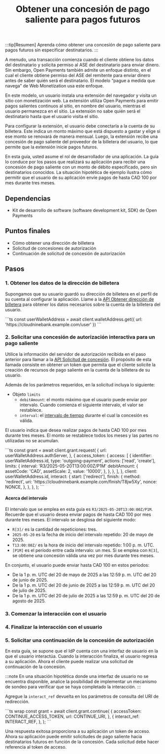 ﻿---
title: Obtener una concesión de pago saliente para pagos futuros
---


:::tip[Resumen]
Aprenda cómo obtener una concesión de pago saliente para pagos futuros sin especificar destinatarios.
:::

A menudo, una transacción comienza cuando el cliente obtiene los datos del destinatario y solicita permiso al ASE del destinatario para enviar dinero. Sin embargo, Open Payments también admite un enfoque distinto, en el cual el cliente obtiene permiso del ASE del remitente para enviar dinero antes de saber quién será el destinatario. El modelo “pague a medida que navega” de Web Monetization usa este enfoque.

En este modelo, un usuario instala una extensión del navegador y visita un sitio con monetización web. La extensión utiliza Open Payments para emitir pagos salientes continuos al sitio, en nombre del usuario, mientras el usuario permanezca en el sitio. La extensión no sabe quién será el destinatario hasta que el usuario visita el sitio.

Para configurar la extensión, el usuario debe conectarla a la cuenta de su billetera. Este indica un monto máximo que está dispuesto a gastar y elige si ese monto se renovará de manera mensual. Luego, la extensión recibe una concesión de pago saliente del proveedor de la billetera del usuario, lo que permite que la extensión inicie pagos futuros.

En esta guía, usted asume el rol de desarrollador de una aplicación. La guía lo conduce por los pasos que realizará su aplicación para recibir una concesión de pago saliente con un monto de débito especificado, pero sin destinatarios conocidos. La situación hipotética de ejemplo ilustra cómo permitir que el usuario de su aplicación envíe pagos de hasta CAD 100 por mes durante tres meses.

## Dependencias

- <LinkOut href='https://github.com/interledger/open-payments-node/tree/main/packages/open-payments'>Kit de desarrollo de software (software development kit, SDK) de Open Payments</LinkOut>

## Puntos finales

- <LinkOut href='https://openpayments.dev/apis/wallet-address-server/operations/get-wallet-address/'>Cómo obtener una dirección de billetera</LinkOut>
- <LinkOut href='https://openpayments.dev/apis/auth-server/operations/post-request/'>Solicitud de concesiones de autorización</LinkOut>
- <LinkOut href='https://openpayments.dev/apis/auth-server/operations/post-continue/'>Continuación de solicitud de concesión de autorización</LinkOut>

## Pasos

### 1. Obtener los datos de la dirección de billetera

Supongamos que su usuario guardó su dirección de billetera en el perfil de su cuenta al configurar la aplicación. Llame a la [API Obtener dirección de billetera](/apis/wallet-address-server/operations/get-wallet-address) para obtener los datos necesarios sobre la cuenta de la billetera del usuario.

<Tabs syncKey="lang">
<TabItem label='TypeScript/JavaScript' icon='seti:javascript'>
  ```ts
  const userWalletAddress = await client.walletAddress.get({
    url: 'https://cloudninebank.example.com/user'
  })
  ```
</TabItem>
</Tabs>

### 2. Solicitar una concesión de autorización interactiva para un pago saliente

Utilice la información del servidor de autorización recibida en el paso anterior para llamar a la [API Solicitud de concesión](/apis/auth-server/operations/post-request). El propósito de esta llamada consiste en obtener un token que permita que el cliente solicite la creación de recursos de pago saliente en la cuenta de la billetera de su usuario.

<InteractionReq />

Además de los parámetros requeridos, en la solicitud incluya lo siguiente:

- Objeto `limits`
  - `debitAmount`: el monto máximo que el usuario puede enviar por intervalo. Cuando comienza el siguiente intervalo, el valor se restablece.
  - `interval`: el [intervalo de tiempo](#acerca-del-intervalo) durante el cual la concesión es válida.

El usuario indica que desea realizar pagos de hasta CAD 100 por mes durante tres meses. El monto se restablece todos los meses y las partes no utilizadas no se acumulan.

<Tabs syncKey="lang">
<TabItem label='TypeScript/JavaScript' icon='seti:javascript'>
  ```ts
  const grant = await client.grant.request(
    {
      url: userWalletAddress.authServer,
    },
    {
      access_token: {
        access: [
          {
            identifier: userWalletAddress.id,
            type: 'outgoing-payment',
            actions: ['read', 'create'],
            limits: {
              interval: 'R3/2025-05-20T13:00:00Z/P1M'
              debitAmount: {
                assetCode: 'CAD',
                assetScale: 2,
                value: '10000',
              },
            },
          },
        ],
      },
      client: userWalletAddress.id,
      interact: {
        start: ['redirect'],
        finish: {
          method: 'redirect',
          uri: 'https://cloudninebank.example.com/finish/T8jw5Xy',
          nonce: NONCE,
        },
      },
    },
  );
  ```
</TabItem>
</Tabs>

#### Acerca del intervalo

El intervalo que se emplea en esta guía es `R3/2025-05-20T13:00:00Z/P1M`. Recuerde que el usuario desea enviar pagos de hasta CAD 100 por mes durante tres meses. El intervalo se desglosa del siguiente modo:

- `R[3]/` es la cantidad de repeticiones: tres.
- `2025-05-20` es la fecha de inicio del intervalo repetido: 20 de mayo de 2025.
- `T13:00:00Z/` es la hora de inicio del intervalo repetido: 1:00 p. m. UTC.
- `[P1M]` es el período entre cada intervalo: un mes. Si se emplea con `R[3]`, se obtiene una concesión válida una vez por mes durante tres meses.

En conjunto, el usuario puede enviar hasta CAD 100 en estos períodos:

- De la 1 p. m. UTC del 20 de mayo de 2025 a las 12:59 p. m. UTC del 20 de junio de 2025.
- De la 1 p. m. UTC del 20 de junio de 2025 a las 12:59 p. m. UTC del 20 de julio de 2025.
- De la 1 p. m. UTC del 20 de julio de 2025 a las 12:59 p. m. UTC del 20 de agosto de 2025.

### 3. Comenzar la interacción con el usuario

<StartInteraction />

### 4. Finalizar la interacción con el usuario

<FinishInteraction />

### 5. Solicitar una continuación de la concesión de autorización

En esta guía, se supone que el IdP cuenta con una interfaz de usuario en la que el usuario interactúa. Cuando la interacción finaliza, el usuario regresa a su aplicación. Ahora el cliente puede realizar una solicitud de continuación de la concesión.

:::note
En una situación hipotética donde una interfaz de usuario no se encuentra disponible, analice la posibilidad de implementar un mecanismo de sondeo para verificar que se haya completado la interacción.
:::

Agregue la `interact_ref` devuelta en los parámetros de consulta del URI de redirección.

<Tabs syncKey='lang'>
  <TabItem label='TypeScript/JavaScript' icon='seti:javascript'>
  ```ts wrap
  const grant = await client.grant.continue(
    {
      accessToken: CONTINUE_ACCESS_TOKEN,
      url: CONTINUE_URI,
    },
    {
      interact_ref: INTERACT_REF,
    },
  );
  ```
  </TabItem>
</Tabs>

Una respuesta exitosa proporciona a su aplicación un token de acceso. Ahora su aplicación puede emitir solicitudes de pago saliente hacia destinatarios futuros en función de la concesión. Cada solicitud debe hacer referencia al token de acceso.
